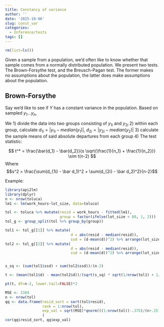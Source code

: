 ```yaml
---
title: Constancy of variance
author: ''
date: '2025-10-06'
slug: const_var
categories:
  - Inference/tests
tags: []
---
```

```r
rm(list=ls())
```

Given a sample from a population, we'd often like to know whether that sample comes from a normally distributed population. We present two tests. The Brown-Forsythe test, and the Breusch-Pagan test. The former makes no assumptions about the population, the latter does make assumptions about the population. 

## Brown-Forsythe
Say we'd like to see if $Y$ has a constant variance in the population. Based on sampled $y_1... y_n$,

We
1) divide the data into two groups consisting of $y_{1i}$ and $y_{2i}$
2) within each group, calculate $d_{1i}=|y_{1i} - median(y_1)|$, $d_{2i} = |y_{2i} - median(y_2)|$
3) calculate the sample means of said absolute departures from each group
4) The test statistic:

$$
t^* = \frac{\bar{d_1} - \bar{d_2}}{s \sqrt{\frac{1}{n_1} + \frac{1}{n_2}}} \sim t(n-2)
$$
Where $$s^2 = \frac{\sum(d_{1i} - \bar d_1)^2 + \sum(d_{2i} - \bar d_2)^2}{n-2}$$


Example:
```r
library(api2lm)
library(dplyr) 
n <- nrow(toluca)
lm1 <- lm(work_hours~lot_size, data=toluca)

tol <- toluca %>% mutate(resid = work_hours - fitted(lm1),
                         group = factor(ifelse(lot_size < 80, 1, 2)))
tol_g <- group_split(tol %>% group_by(group))

tol1 <- tol_g[[1]] %>% mutate(
                              d = abs(resid - median(resid)),
                              ssd = (d-mean(d))^2) %>% arrange(lot_size)
tol2 <- tol_g[[2]] %>% mutate(
                              d = abs(resid - median(resid)),
                              ssd = (d-mean(d))^2) %>% arrange(lot_size)


s_sq <- (sum(tol1$ssd) + sum(tol2$ssd))/(n-2)

t <- (mean(tol1$d) - mean(tol2$d))/(sqrt(s_sq) * sqrt(1/nrow(tol1) + 1/nrow(tol2)))

pt(t, df=n-2, lower.tail=FALSE)*2


```

```r
MSE <- 2384
n <- nrow(tol)
qq <- data.frame(resid_sort = sort(tol$resid),
                 rank = 1:nrow(tol),
                 exp_val = sqrt(MSE)*qnorm(((1:nrow(tol))-.375)/(n+.25))
                 )
cor(qq$resid_sort, qq$exp_val)

```

